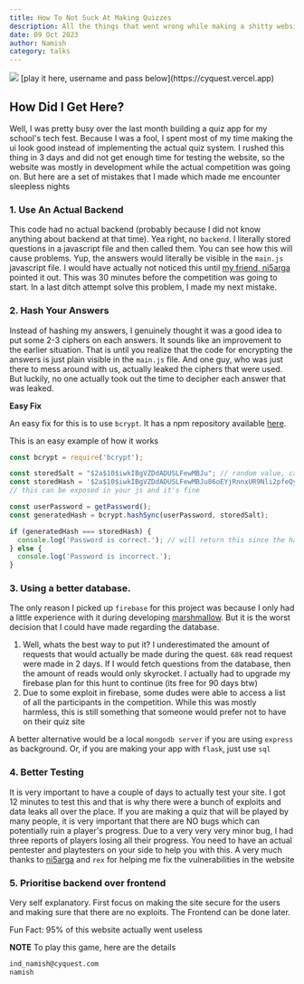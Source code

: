 ```yaml
---
title: How To Not Suck At Making Quizzes
description: All the things that went wrong while making a shitty website for a serious quiz
date: 09 Oct 2023
author: Namish 
category: talks
---
```

<img src="/quizapp.png"/>
[play it here, username and pass below](https://cyquest.vercel.app)


## How Did I Get Here?

Well, I was pretty busy over the last month building a quiz app for my school's tech fest. Because I was a fool, I spent most of my time making the ui look good instead of implementing the actual quiz system. I rushed this thing in 3 days and did not get enough time for testing the website, so the website was mostly in development while the actual competition was going on.  But here are a set of mistakes that I made which made me encounter sleepless nights


### 1. Use An Actual Backend

This code had no actual backend (probably because I did not know anything about backend at that time). Yea right, no `backend`. I literally stored questions in a javascript file and then called them. You can see how this will cause problems. Yup, the answers would literally be visible in the `main.js` javascript file. I would have actually not noticed this until [my friend, ni5arga](https://github.com/ni5arga) pointed it out. This was 30 minutes before the competition was going to start. In a last ditch attempt solve this problem, I made my next mistake.

### 2. Hash Your Answers

Instead of hashing my answers, I genuinely thought it was a good idea to put some 2-3 ciphers on each answers. It sounds like an improvement to the earlier situation. That is until you realize that the code for encrypting the answers is just plain visible in the `main.js` file. And one guy, who was just there to mess around with us, actually leaked the ciphers that were used. But luckily, no one actually took out the time to decipher each answer that was leaked.

**Easy Fix**

An easy fix for this is to use `bcrypt`. It has a npm repository available [here](https://www.npmjs.com/package/bcryptjs).

This is an easy example of how it works


```js
const bcrypt = require('bcrypt');

const storedSalt = "$2a$10$iwkIBgVZDdADUSLFewMBJu"; // random value, can be exposed
const storedHash = '$2a$10$iwkIBgVZDdADUSLFewMBJu86oEYjRnnxUR9Nli2pfeQyRaIzr5kMS'; // hashing the password with storedSalt,
// this can be exposed in your js and it's fine

const userPassword = getPassword();
const generatedHash = bcrypt.hashSync(userPassword, storedSalt);

if (generatedHash === storedHash) {
  console.log('Password is correct.'); // will return this since the hashes match, since same salt
} else {
  console.log('Password is incorrect.');
}
```

### 3. Using a better database.

The only reason I picked up `firebase` for this project was because I only had a little experience with it during developing [marshmallow](https://github.com/chadcat7/marshmallow-rewrite). But it is the worst decision that I could have made regarding the database. 

1. Well, whats the best way to put it? I underestimated the amount of requests that would actually be made during the quest. `68k` read request were made in 2 days. If I would fetch questions from the database, then the amount of reads would only skyrocket. I actually had to upgrade my firebase plan for this hunt to continue (its free for 90 days btw)
2. Due to some exploit in firebase, some dudes were able to access a list of all the participants in the competition. While this was mostly harmless, this is still something that someone would prefer not to have on their quiz site

A better alternative would be a local `mongodb server` if you are using `express` as background. Or, if you are making your app with `flask`, just use `sql`

### 4. Better Testing

It is very important to have a couple of days to actually test your site. I got 12 minutes to test this and that is why there were a bunch of exploits and data leaks all over the place. If you are making a quiz that will be played by many people, it is very important that there are NO bugs which can potentially ruin a player's progress. Due to a very very very minor bug, I had three reports of players losing all their progress. You need to have an actual pentester and playtesters on your side to help you with this. A very much thanks to [ni5arga](https://github.com/ni5arga) and `rex` for helping me fix the vulnerabilities in the website 

### 5. Prioritise backend over frontend

Very self explanatory. First focus on making the site secure for the users and making sure that there are no exploits. The Frontend can be done later.

Fun Fact: 95% of this website actually went useless


**NOTE**
To play this game, here are the details


```txt
ind_namish@cyquest.com
namish
```
